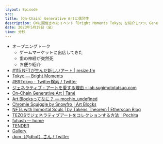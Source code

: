 ```yaml
---
layout: Episode
src: 
title: (On-Chain) Generative Artと偶発性
description: GWに開催されたイベント「Bright Moments Tokyo」を紹介しつつ、Generative Artの歴史やOn-Chain Generative Artの面白さ、楽しみ方、よく使うサービスなどについて話しました。
date: 2023年5月19日（金）
time: 分秒
---
```


- オープニングトーク
  - ゲームマーケットに出店してきた
  - 歯の神経が突然死
  - お便り紹介
- [#115 NFTが生んだ新しいアート | resize.fm](https://resize.fm/ep/115-the-new-creator-economy)
- [Tokyo — Bright Moments](https://www.brightmoments.io/tokyo)
- [#BRTokyo - Twitter検索 / Twitter](https://twitter.com/hashtag/BRTokyo)
- [ジェネラティブ・アートを愛する理由 – lab.sugimototatsuo.com](https://lab.sugimototatsuo.com/2018/09/why-love-generative-art/)
- [On-Chain Generative Art | Tané](https://tanelabs.com/ja/articles/r9wzc6zihai)
- [Art Blocksってなに？ — mochio_undefined](https://mirror.xyz/0x7e48d7E5fA4CDE9bFdD6ED24bF411671a2C0F4C9/RkcxqUsScj3ehZtpFjbZsBuwn5ROH9xH0_7mDALcPq4)
- [Chromie Squiggle by Snowfro | Art Blocks](https://www.artblocks.io/collections/curated/projects/0x059edd72cd353df5106d2b9cc5ab83a52287ac3a/0)
- [NFTs with Immortal Souls | by Takens Theorem | Etherscan Blog](https://medium.com/etherscan-blog/souls-of-immortal-nfts-de212a840de5)
- [TEZOSでジェネラティブアートをコレクションする方法｜Pochita](https://note.com/pochita_nft/n/ncadd6ee650e9)
- [fxhash — home](https://www.fxhash.xyz/)
- [TENDER](https://tender.art/)
- [Gallery](https://gallery.so/)
- [dom（@dhof）さん / Twitter](https://twitter.com/dhof)
